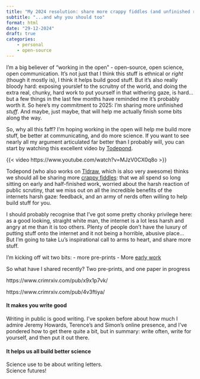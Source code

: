 ```yaml
---
title: "My 2024 resolution: share more crappy fiddles (and unfinished research)"
subtitle: "...and why you should too"
format: html
date: "29-12-2024"
draft: true
categories: 
    - personal
    - open-source  
---
```


I'm a big believer of "working in the open" - open-source, open science, open communication. It's not just that I think this stuff is ethnical or *right* (though it mostly is), I think it helps build good stuff. But it's also really bloody hard: exposing yourslef to the scruitny of the world, and doing the extra real, chunky, hard work to put yourself in that withering gaze, is hard... but a few things in the last few months have reminded me it's probably worth it. So here's my commitment to 2025: I'm sharing more unfinished *stuff*. And maybe, just maybe, that will help me actually finish some bits along the way. 

So, why all this faff? I'm hoping working in the open will help me build more stuff, be better at communicating, and do more science. If you want to see nearly all my argument articulated far better than I probably will, you can start by watching this excellent video by [Todepond](https://www.todepond.com/).

{{< video https://www.youtube.com/watch?v=MJzV0CX0q8o >}}

Todepond (who also works on [Tldraw](https://tldraw.dev/), which is also very awesome) thinks we should all be sharing more [crappy fiddles](https://www.todepond.com/wikiblogarden/scrappy-fiddles/sharing/normalising/live/): that we all spend so long sitting on early and half-finished work, worried about the harsh reaction of public scrutiny, that we miss out on all the incredible benefits of the internets harsh gaze: feedback, and an army of nerds often willing to help build stuff for you.

I should probably recognise that I've got some pretty chonky privilege here: as a good looking, straight white man, the internet is a lot less harsh and angry at me than it is too others. Plenty of people don't have the luxury of putting stuff onto the internet and it not being a horrible, abusive place... But I'm going to take Lu's inspirational call to arms to heart, and share more stuff.

I'm kicking off wit two bits:
- more pre-prints
- More [early work](https://andreasthinks.me/#category=work-in-progress) 

::: {.callout-tip title="So what am i doing?"}
So what have I shared recently?  Two pre-prints, and one paper in progress


https://www.crimrxiv.com/pub/x9x1p7vk/

https://www.crimrxiv.com/pub/4v3ftiya/
:::

#### It makes you write good
Writing in public is good writing. I've spoken before about how much I admire Jeremy Howards, Terence's and Simon's online presence, and I've pondered how to get there quite a bit, but in summary: write often, write for yourself, and then put it out there.

#### It helps us all build better science
Science use to be about writing letters.  
Science futures!
